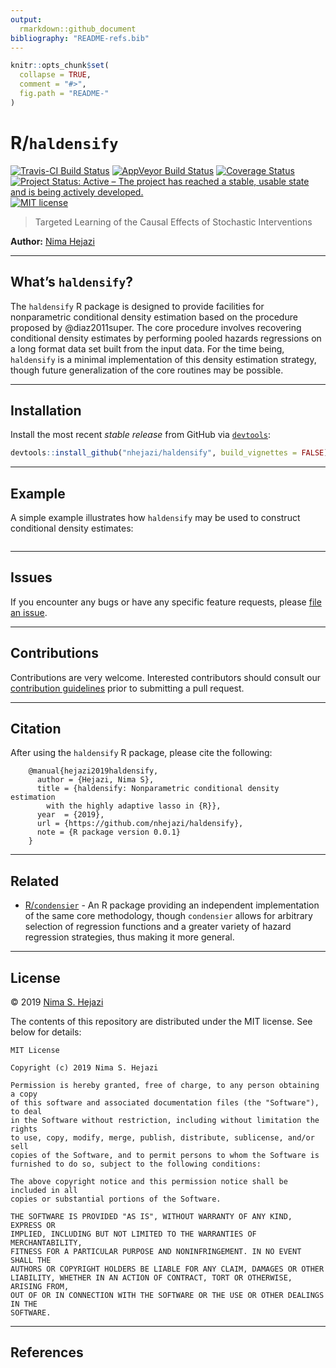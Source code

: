 ```yaml
---
output:
  rmarkdown::github_document
bibliography: "README-refs.bib"
---
```


<!-- README.md is generated from README.Rmd. Please edit that file -->

```r
knitr::opts_chunk$set(
  collapse = TRUE,
  comment = "#>",
  fig.path = "README-"
)
```


# R/`haldensify`

[![Travis-CI Build Status](https://travis-ci.org/nhejazi/haldensify.svg?branch=master)](https://travis-ci.org/nhejazi/haldensify)
[![AppVeyor Build  Status](https://ci.appveyor.com/api/projects/status/github/nhejazi/haldensify?branch=master&svg=true)](https://ci.appveyor.com/project/nhejazi/haldensify)
[![Coverage Status](https://img.shields.io/codecov/c/github/nhejazi/haldensify/master.svg)](https://codecov.io/github/nhejazi/haldensify?branch=master)
[![Project Status: Active – The project has reached a stable, usable state and is being actively developed.](http://www.repostatus.org/badges/latest/active.svg)](http://www.repostatus.org/#active)
[![MIT license](http://img.shields.io/badge/license-MIT-brightgreen.svg)](http://opensource.org/licenses/MIT)

> Targeted Learning of the Causal Effects of Stochastic Interventions

__Author:__ [Nima Hejazi](https://nimahejazi.org)

---

## What's `haldensify`?

The `haldensify` R package is designed to provide facilities for nonparametric
conditional density estimation based on the procedure proposed by
@diaz2011super. The core procedure involves recovering conditional density
estimates by performing pooled hazards regressions on a long format data set
built from the input data. For the time being, `haldensify` is a minimal
implementation of this density estimation strategy, though future generalization
of the core routines may be possible.

---

## Installation

Install the most recent _stable release_ from GitHub via
[`devtools`](https://www.rstudio.com/products/rpackages/devtools/):

```r
devtools::install_github("nhejazi/haldensify", build_vignettes = FALSE)
```

---

## Example

A simple example illustrates how `haldensify` may be used to construct
conditional density estimates:

```r
```

---

## Issues

If you encounter any bugs or have any specific feature requests, please [file an
issue](https://github.com/nhejazi/haldensify/issues).

---

## Contributions

Contributions are very welcome. Interested contributors should consult our
[contribution
guidelines](https://github.com/nhejazi/haldensify/blob/master/CONTRIBUTING.md)
prior to submitting a pull request.

---

## Citation

After using the `haldensify` R package, please cite the following:

        @manual{hejazi2019haldensify,
          author = {Hejazi, Nima S},
          title = {haldensify: Nonparametric conditional density estimation
            with the highly adaptive lasso in {R}},
          year  = {2019},
          url = {https://github.com/nhejazi/haldensify},
          note = {R package version 0.0.1}
        }

---

## Related

* [R/`condensier`](https://github.com/osofr/condensier) - An R package
  providing an independent implementation of the same core methodology, though
  `condensier` allows for arbitrary selection of regression functions and a
  greater variety of hazard regression strategies, thus making it more general.

---

## License

&copy; 2019 [Nima S. Hejazi](https://nimahejazi.org)

The contents of this repository are distributed under the MIT license. See below
for details:
```
MIT License

Copyright (c) 2019 Nima S. Hejazi

Permission is hereby granted, free of charge, to any person obtaining a copy
of this software and associated documentation files (the "Software"), to deal
in the Software without restriction, including without limitation the rights
to use, copy, modify, merge, publish, distribute, sublicense, and/or sell
copies of the Software, and to permit persons to whom the Software is
furnished to do so, subject to the following conditions:

The above copyright notice and this permission notice shall be included in all
copies or substantial portions of the Software.

THE SOFTWARE IS PROVIDED "AS IS", WITHOUT WARRANTY OF ANY KIND, EXPRESS OR
IMPLIED, INCLUDING BUT NOT LIMITED TO THE WARRANTIES OF MERCHANTABILITY,
FITNESS FOR A PARTICULAR PURPOSE AND NONINFRINGEMENT. IN NO EVENT SHALL THE
AUTHORS OR COPYRIGHT HOLDERS BE LIABLE FOR ANY CLAIM, DAMAGES OR OTHER
LIABILITY, WHETHER IN AN ACTION OF CONTRACT, TORT OR OTHERWISE, ARISING FROM,
OUT OF OR IN CONNECTION WITH THE SOFTWARE OR THE USE OR OTHER DEALINGS IN THE
SOFTWARE.
```

---

## References


